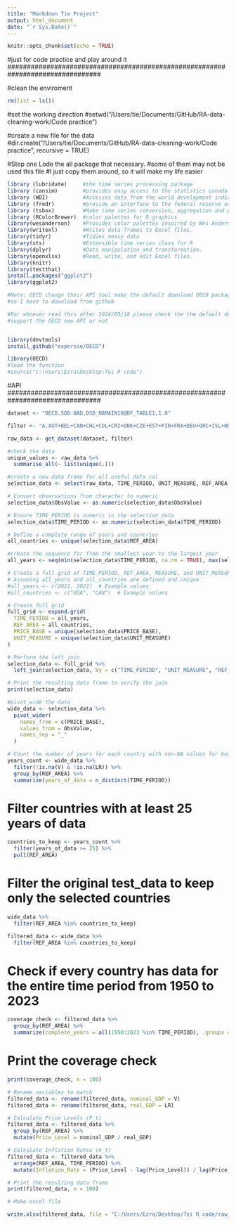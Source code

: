 ```yaml
---
title: "Markdown Tie Project"
output: html_document
date: "`r Sys.Date()`"
---
```


```r
knitr::opts_chunk$set(echo = TRUE)
```





#just for code practice and play around it
################################################################################

#clean the enviroment

```r
rm(list = ls())
```


#set the working direction
#setwd("/Users/tie/Documents/GitHub/RA-data-cleaning-work/Code practice")

#create a new file for the data 
#dir.create("/Users/tie/Documents/GitHub/RA-data-cleaning-work/Code practice", recursive = TRUE)


################################################################################
#Step one Lode the all package that necessary. 
#some of them may not be used this file
#I just copy them around, so it will make my life easier 
```r
library (lubridate)     #the time series processing package
library (cansim)        #provides easy access to the statistics canada data tale
library (WDI)           #Accesses data from the world development indicators
library (fredr)         #provide an interface to the federal reserve economic data API
library (tsbox)         #Make time series conversion, aggregation and plotting simple
library (RColorBrewer)  #color palettes for R graphics
library(wesanderson)    #Provides color palettes inspired by Wes Anderson films.
library(writexl)        #Writes data frames to Excel files.
library(tidyr)          #Tidies messy data   
library(xts)            #Extensible time series class for R   
library(dplyr)          #Data manipulation and transformation.
library(openxlsx)       #Read, write, and edit Excel files.
library(knitr)
library(testthat)
install.packages("ggplot2")
library(ggplot2)

#Note: OECD change their API tool make the default download OECD package will not work
#so I have to download from github

#For whoever read this after 2024/05/18 please check the the default download OECD package
#support the OECD new API or not


library(devtools)
install_github("expersso/OECD")

library(OECD)
#load the function
#source("C:\Users\Ezra\Desktop\Tei R code")
```

################################################################################
#API
################################################################################

```r
dataset <- "OECD.SDD.NAD,DSD_NAMAIN10@DF_TABLE1,1.0"

filter <- "A.AUT+BEL+CAN+CHL+COL+CRI+DNK+CZE+EST+FIN+FRA+DEU+GRC+ISL+HUN+ISR+IRL+JPN+KOR+ITA+USA+GBR+TUR+CHE+ESP+SVN+SWE+SVK+MEX+LVA+LTU+LUX+NLD+NZL+NOR+POL+PRT+ZMB+ZAF+SGP+SRB+SEN+RUS+SAU+MKD+ROU+MAR+MLT+IDN+MDG+HKG+IND+GEO+CYP+HRV+CHN+CMR+CPV+BGR+ARG+WXOECD+ALB+BRA+EU15+EA20+OECDE+OECD26+EU27_2020+OECD+AUS.S1..B1GQ....USD_PPP.LR+V..T0102"

raw_data <- get_dataset(dataset, filter)
```

################################################################################

```r
#check the data
unique_values <- raw_data %>% 
  summarise_all(~ list(unique(.)))

#create a new data frame for all useful data col
selection_data <- select(raw_data, TIME_PERIOD, UNIT_MEASURE, REF_AREA, ObsValue, PRICE_BASE)

# Convert observations from character to numeric
selection_data$ObsValue <- as.numeric(selection_data$ObsValue)

# Ensure TIME_PERIOD is numeric in the selection_data
selection_data$TIME_PERIOD <- as.numeric(selection_data$TIME_PERIOD)

# Define a complete range of years and countries
all_countries <- unique(selection_data$REF_AREA)

#create the sequence for from the smallest year to the largest year
all_years <- seq(min(selection_data$TIME_PERIOD, na.rm = TRUE), max(selection_data$TIME_PERIOD, na.rm = TRUE), by = 1)

# Create a full grid of TIME_PERIOD, REF_AREA, MEASURE, and UNIT_MEASURE
# Assuming all_years and all_countries are defined and unique
#all_years <- c(2021, 2022)  # Example values
#all_countries <- c("USA", "CAN")  # Example values

# Create full grid
full_grid <- expand.grid(
  TIME_PERIOD = all_years,
  REF_AREA = all_countries,
  PRICE_BASE = unique(selection_data$PRICE_BASE),
  UNIT_MEASURE = unique(selection_data$UNIT_MEASURE)
)

# Perform the left join
selection_data <- full_grid %>%
  left_join(selection_data, by = c("TIME_PERIOD", "UNIT_MEASURE", "REF_AREA", "PRICE_BASE"))

# Print the resulting data frame to verify the join
print(selection_data)

#pivot_wide the data 
wide_data <- selection_data %>%
  pivot_wider(
    names_from = c(PRICE_BASE),
    values_from = ObsValue,
    names_sep = "_"
  )
```

```r

# Count the number of years for each country with non-NA values for both L and LR
years_count <- wide_data %>%
  filter(!is.na(V) & !is.na(LR)) %>%
  group_by(REF_AREA) %>%
  summarize(years_of_data = n_distinct(TIME_PERIOD))


```


# Filter countries with at least 25 years of data

```r

countries_to_keep <- years_count %>%
  filter(years_of_data >= 25) %>%
  pull(REF_AREA)

```




# Filter the original test_data to keep only the selected countries

```r
wide_data %>%
  filter(REF_AREA %in% countries_to_keep)
```

```r

filtered_data <- wide_data %>%
  filter(REF_AREA %in% countries_to_keep)

```


# Check if every country has data for the entire time period from 1950 to 2023

```r
coverage_check <- filtered_data %>%
  group_by(REF_AREA) %>%
  summarize(complete_years = all(1950:2023 %in% TIME_PERIOD), .groups = 'drop')
```


# Print the coverage check
```r
print(coverage_check, n = 100)
```


```r
# Rename variables to match
filtered_data <- rename(filtered_data, nominal_GDP = V)
filtered_data <- rename(filtered_data, real_GDP = LR)

```

```r

# Calculate Price Levels (P_t)
filtered_data <- filtered_data %>%
  group_by(REF_AREA) %>%
  mutate(Price_Level = nominal_GDP / real_GDP)

# Calculate Inflation Rates (π_t)
filtered_data <- filtered_data %>%
  arrange(REF_AREA, TIME_PERIOD) %>%
  mutate(Inflation_Rate = (Price_Level - lag(Price_Level)) / lag(Price_Level) * 100)

# Print the resulting data frame
print(filtered_data, n = 100)


```

```r
# Make excel file

write.xlsx(filtered_data, file = "C:/Users/Ezra/Desktop/Tei R code/raw_data.xlsx")

```

